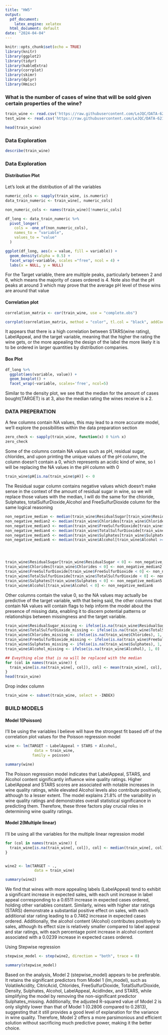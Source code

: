 ```yaml
---
title: "HW5"
output:
  pdf_document:
    latex_engine: xelatex
  html_document: default
date: "2024-04-04"
---
```


```r
knitr::opts_chunk$set(echo = TRUE)
library(knitr)
library(ggplot2)
library(tidyr)
library(kableExtra)
library(corrplot)
library(skimr)
library(dplyr)
library(Hmisc)
```


### What is the number of cases of wine that will be sold given certain properties of the wine?

```r
train_wine <- read.csv('https://raw.githubusercontent.com/LeJQC/DATA-621-Group-2/main/HW5/wine-training-data.csv')
test_wine <- read.csv('https://raw.githubusercontent.com/LeJQC/DATA-621-Group-2/main/HW5/wine-evaluation-data.csv')
```

```r
head(train_wine)
```

### Data Exploration

```r
describe(train_wine)
```

### Data Exploration

#### Distribution Plot 

Let's look at the distribution of all the variables 
```r
numeric_cols <- sapply(train_wine, is.numeric)
data_train_numeric <- train_wine[, numeric_cols]

non_numeric_cols <- names(train_wine)[!numeric_cols]

df_long <- data_train_numeric %>%
  pivot_longer(
    cols = -one_of(non_numeric_cols),
    names_to = "variable",
    values_to = "value"
  )

ggplot(df_long, aes(x = value, fill = variable)) + 
  geom_density(alpha = 0.5) +  
  facet_wrap(~variable, scales ="free", ncol = 4) +
  labs(x = NULL, y = NULL)  
```

For the Target variable, there are multiple peaks, particularly between 2 and 6, which means the majority of cases ordered is 4. Note also that the pH peaks at around 3 which may prove that the average pH level of these wins are around that value

#### Correlation plot 
```r

correlation_matrix <- cor(train_wine, use = "complete.obs")

corrplot(correlation_matrix, method = "color", tl.col = "black", addCoef.col = "black", number.cex = 0.5)
```
It appears that there is a high correlation between STARS(wine rating), LabelAppeal,  and the target variable, meaning that the higher the rating the wine gets, or the more appealing the design of the label the more likely it is to be ordered in larger quantities by distribution companies.

#### Box Plot 
```r
df_long %>% 
  ggplot(aes(variable, value)) + 
  geom_boxplot() + 
  facet_wrap(~variable, scales='free', ncol=5)
```
Similar to the density plot, we see that the median for the amount of cases bought(TARGET) is at 3, also the median rating the wines receive is a 2.

### DATA PREPERATION

A few columns contain NA values, this may lead to a more accurate model, we'll explore the possibilities within the data preparation section
```r
zero_check <- sapply(train_wine, function(x) 0 %in% x)
zero_check
```

Some of the columns contain NA values such as pH, residual sugar, chlorides, and upon printing the unique values of the pH column, the column doesn't contain a 0, which represents an acidic kind of wine, so I will be replacing the NA values in the pH column with 0
```r
train_wine$pH[is.na(train_wine$pH)] <- 0
```


The Residual sugar column contains negative values which doesn't make sense in the context of the amount of residual sugar in wine, so we will replace those values with the median, I will do the same for the chloride, Sulphates, totalSulfurDioxide,Alcohol and FreeSulfurDioxide column for the same logical reasoning
```r
non_negative_median <- median(train_wine$ResidualSugar[train_wine$ResidualSugar >= 0], na.rm = TRUE)
non_negative_median2 <- median(train_wine$Chlorides[train_wine$Chlorides >= 0], na.rm = TRUE)
non_negative_median3 <- median(train_wine$FreeSulfurDioxide[train_wine$FreeSulfurDioxide >= 0], na.rm = TRUE)
non_negative_median4 <- median(train_wine$TotalSulfurDioxide[train_wine$TotalSulfurDioxide >= 0], na.rm = TRUE)
non_negative_median5 <- median(train_wine$Sulphates[train_wine$Sulphates >= 0], na.rm = TRUE)
non_negative_median6 <- median(train_wine$Alcohol[train_wine$Alcohol >= 0], na.rm = TRUE)




train_wine$ResidualSugar[train_wine$ResidualSugar < 0] <- non_negative_median
train_wine$Chlorides[train_wine$Chlorides < 0] <- non_negative_median2
train_wine$FreeSulfurDioxide[train_wine$FreeSulfurDioxide < 0] <- non_negative_median3
train_wine$TotalSulfurDioxide[train_wine$TotalSulfurDioxide < 0] <- non_negative_median4
train_wine$Sulphates[train_wine$Sulphates < 0] <- non_negative_median5
train_wine$Alcohol[train_wine$Alcohol < 0] <- non_negative_median6
```


Other columns contain the value 0, so the NA values may actually be predictive of the target variable, with that being said, the other columns that contain NA values will contain flags to help inform the model about the presence of missing data, enabling it to discern potential patterns or relationships between missingness and the target variable.
```r
train_wine$ResidualSugar_missing <- ifelse(is.na(train_wine$ResidualSugar), 1, 0)
train_wine$TotalSulfurDioxide_missing <- ifelse(is.na(train_wine$TotalSulfurDioxide), 1, 0)
train_wine$Chlorides_missing <- ifelse(is.na(train_wine$Chlorides), 1, 0)
train_wine$FreeSulfurDioxide_missing <- ifelse(is.na(train_wine$FreeSulfurDioxide), 1, 0)
train_wine$Sulphates_missing <- ifelse(is.na(train_wine$Sulphates), 1, 0)
train_wine$Alcohol_missing <- ifelse(is.na(train_wine$Alcohol), 1, 0)

## Eveything else that is na will be replaced with the median
for (col in names(train_wine)) {
  train_wine[is.na(train_wine[, col]), col] <- mean(train_wine[, col], na.rm = TRUE)
}
head(train_wine)
```


Drop index column 
```r
train_wine <- subset(train_wine, select = -INDEX)
```


### BUILD MODELS

#### Model 1(Poisson)
I'll be using the variables I believe will have the strongest fit based off of the correlation plot values for the Poisson regression model
```r
wine <- lm(TARGET ~ LabelAppeal + STARS + Alcohol, 
             data = train_wine,
            family = poisson)

summary(wine)
```

The Poisson regression model indicates that LabelAppeal, STARS, and Alcohol content significantly influence wine quality ratings. Higher LabelAppeal and STARS scores are associated with notable increases in wine quality ratings, while elevated Alcohol levels also contribute positively, although to a lesser extent. The model explains 21.8% of the variability in wine quality ratings and demonstrates overall statistical significance in predicting them. Therefore, these three factors play crucial roles in determining wine quality ratings.

#### Model 2(Multiple linear)
I'll be using all the variables for the multiple linear regression model
```r
for (col in names(train_wine)) {
  train_wine[is.na(train_wine[, col]), col] <- median(train_wine[, col], na.rm = TRUE)
}


wine2 <- lm(TARGET ~ ., 
             data = train_wine)

summary(wine2)
```
We find that wines with more appealing labels (LabelAppeal) tend to exhibit a significant increase in expected sales, with each unit increase in label appeal corresponding to a 0.6511 increase in expected cases ordered, holding other variables constant. Similarly, wines with higher star ratings (STARS) demonstrate a substantial positive effect on sales, with each additional star rating leading to a 0.7462 increase in expected cases ordered. Additionally, the alcohol content (Alcohol) contributes positively to sales, although its effect size is relatively smaller compared to label appeal and star ratings, with each percentage point increase in alcohol content associated with a 0.0239 increase in expected cases ordered.

Using Stepwise regression
```r
stepwise_model <- step(wine2, direction = "both", trace = 0)

summary(stepwise_model)
```
Based on the analysis, Model 2 (stepwise_model) appears to be preferable. It retains the significant predictors from Model 1 (lm_model), such as VolatileAcidity, CitricAcid, Chlorides, FreeSulfurDioxide, TotalSulfurDioxide, Density, Sulphates, Alcohol, LabelAppeal, AcidIndex, and STARS, while simplifying the model by removing the non-significant predictor Sulphates_missing. Additionally, the adjusted R-squared value of Model 2 is only slightly lower than that of Model 1 (0.2806 compared to 0.2813), suggesting that it still provides a good level of explanation for the variance in wine quality. Therefore, Model 2 offers a more parsimonious and efficient solution without sacrificing much predictive power, making it the better choice.
